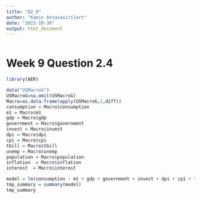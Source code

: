 ```yaml
---
title: "Q2_8"
author: "Kamin Atsavasirilert"
date: "2023-10-30"
output: html_document
---
```


```r
```

# Week 9 Question 2.4

```r
library(AER)

data("USMacroG")
USMacroG=na.omit(USMacroG)
Macro=as.data.frame(apply(USMacroG,2,diff))
consumption = Macro$consumption
m1 = Macro$m1
gdp = Macro$gdp
government = Macro$government
invest = Macro$invest 
dpi = Macro$dpi  
cpi = Macro$cpi
tbill = Macro$tbill 
unemp = Macro$unemp
population = Macro$population 
inflation  = Macro$inflation  
interest  = Macro$interest  

model = lm(consumption ~ m1 + gdp + government + invest + dpi + cpi + tbill + unemp + population + inflation + interest)
tmp_summary = summary(model)
tmp_summary
```
